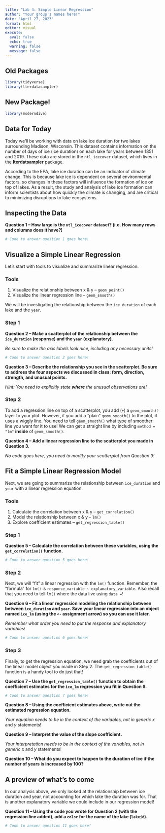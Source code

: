 ```yaml
---
title: "Lab 4: Simple Linear Regression"
author: "Your group's names here!"
date: "April 27, 2023"
format: html
editor: visual
execute: 
  eval: false
  echo: true
  warning: false
  message: false
---
```


## Old Packages

```r
library(tidyverse)
library(lterdatasampler)
```

## New Package!

```r
library(moderndive)
```

## Data for Today

Today we'll be working with data on lake ice duration for two lakes surrounding Madison, Wisconsin. This dataset contains information on the number of days of ice (ice duration) on each lake for years between 1851 and 2019. These data are stored in the `ntl_icecover` dataset, which lives in the **lterdatsampler** package.

According to the EPA, lake ice duration can be an indicator of climate change. This is because lake ice is dependent on several environmental factors, so changes in these factors will influence the formation of ice on top of lakes. As a result, the study and analysis of lake ice formation can inform scientists about how quickly the climate is changing, and are critical to minimizing disruptions to lake ecosystems.

## Inspecting the Data

**Question 1 -- How large is the `ntl_icecover` dataset? (i.e. How many rows and columns does it have?)**

```r
# Code to answer question 1 goes here!


```

## Visualize a Simple Linear Regression

Let's start with tools to visualize and summarize linear regression.

### Tools

1.  Visualize the relationship between x & y -- `geom_point()`
2.  Visualize the linear regression line -- `geom_smooth()`

We will be investigating the relationship between the `ice_duration` of each lake and the `year`.

### Step 1

**Question 2 -- Make a scatterplot of the relationship between the `ice_duration` (response) and the `year` (explanatory).**

*Be sure to make the axis labels look nice, including any necessary units!*

```r
# Code to answer question 2 goes here!


```

**Question 3 -- Describe the relationship you see in the scatterplot. Be sure to address the four aspects we discussed in class: form, direction, strength, and unusual points.**

*Hint: You need to explicitly state **where** the unusual observations are!*

### Step 2

To add a regression line on top of a scatterplot, you add (`+`) a `geom_smooth()` layer to your plot. However, if you add a "plain" `geom_smooth()` to the plot, it uses a wiggly line. You need to tell `geom_smooth()` what type of smoother line you want for it to use! We can get a straight line by including `method = "lm"` **inside** of `geom_smooth()`.

**Question 4 -- Add a linear regression line to the scatterplot you made in Question 3.**

*No code goes here, you need to modify your scatterplot from Question 3!*

## Fit a Simple Linear Regression Model

Next, we are going to summarize the relationship between `ice_duration` and `year` with a linear regression equation.

### Tools

1.  Calculate the correlation between x & y -- `get_correlation()`
2.  Model the relationship between x & y -- `lm()`
3.  Explore coefficient estimates -- `get_regression_table()`

### Step 1

**Question 5 -- Calculate the correlation between these variables, using the `get_correlation()` function.**

```r
# Code to answer question 5 goes here!


```

### Step 2

Next, we will "fit" a linear regression with the `lm()` function. Remember, the "formula" for `lm()` is `response_variable ~ explanatory_variable`. Also recall that you need to tell `lm()` where the data live using `data =`!

**Question 6 -- Fit a linear regression modeling the relationship between between `ice_duration` and `year`. Save your linear regression into an object named `ice_lm` (using the `<-` assignment arrow) so you can use it later.**

*Remember what order you need to put the response and explanatory variables!*

```r
# Code to answer question 6 goes here!


```

### Step 3

Finally, to get the regression equation, we need grab the coefficients out of the linear model object you made in Step 2. The `get_regression_table()` function is a handy tool to do just that!

**Question 7 -- Use the `get_regression_table()` function to obtain the coefficient estimates for the `ice_lm` regression you fit in Question 6.**

```r
# Code to answer question 7 goes here!


```

**Question 8 -- Using the coefficient estimates above, write out the estimated regression equation.**

*Your equation needs to be in the context of the variables, not in generic* $x$ and $y$ statements!

**Question 9 -- Interpret the value of the slope coefficient.**

*Your interpretation needs to be in the context of the variables, not in generic* $x$ and $y$ statements!

**Question 10 -- What do you expect to happen to the duration of ice if the number of years is increased by 100?**

## A preview of what's to come

In our analysis above, we only looked at the relationship between ice duration and year, not accounting for which lake the duration was for. That is another explanatory variable we could include in our regression model!

**Question 11 -- Using the code you wrote for Question 2 (with the regression line added), add a `color` for the name of the lake (`lakeid`).**

```r
# Code to answer question 11 goes here!

```
